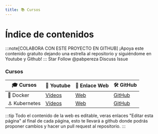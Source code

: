 ---
title: 📚 Cursos
---

# Índice de contenidos

:::note[COLABORA CON ESTE PROYECTO EN GITHUB]
¡Apoya este contenido gratuito dejando una estrella al repositorio y siguiéndome en Youtube y Github!
:::
<GitHubButton href="https://github.com/pabpereza/pabpereza" data-color-scheme="no-preference: light; light: light; dark: dark;" data-size="large" data-show-count="true" aria-label="Star pabpereza/pabpereza on GitHub">Star</GitHubButton>
<GitHubButton href="https://github.com/pabpereza" data-color-scheme="no-preference: light; light: light; dark: dark;" data-size="large" data-show-count="true" aria-label="Follow @pabpereza on GitHub">Follow @pabpereza</GitHubButton>
<GitHubButton href="https://github.com/pabpereza/pabpereza/discussions" data-color-scheme="no-preference: light; light: light; dark: dark;" data-size="large" aria-label="Discuss pabpereza/pabpereza on GitHub">Discuss</GitHubButton>
<GitHubButton href="https://github.com/pabpereza/pabpereza/issues" data-color-scheme="no-preference: light; light: light; dark: dark;" data-size="large" data-show-count="true" aria-label="Issue pabpereza/pabpereza on GitHub">Issue</GitHubButton>



### Cursos

| 🎓 Cursos | 🎥 Youtube | 🔗 Enlace Web | 🛠️ GitHub | 
| --- | --- | --- | --- | 
| 🐳 Docker | [Vídeos](https://www.youtube.com/playlist?list=PLQhxXeq1oc2n7YnjRhq7qVMzZWtDY7Zz0) | [Web](https://pabpereza.dev/docs/cursos/docker)  | [GitHub](https://github.com/pabpereza/pabpereza/tree/main/docs/cursos/docker) | 
| ⚓️ Kubernetes | [Vídeos](https://www.youtube.com/playlist?list=PLQhxXeq1oc2k9MFcKxqXy5GV4yy7wqSma) | [Web](https://pabpereza.dev/docs/cursos/kubernetes) |[GitHub](https://github.com/pabpereza/pabpereza/tree/main/docs/cursos/kubernetes) |


:::tip
Todo el contenido de la web es editable, veras enlaces "Editar esta página" al final de cada página, esto te llevará a github donde podrás proponer cambios y hacer un pull request al repositorio.
:::